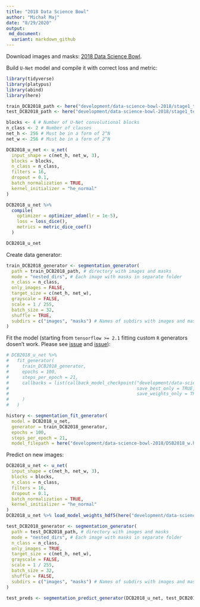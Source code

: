 ```yaml
---
title: "2018 Data Science Bowl"
author: "Michał Maj"
date: "8/29/2020"
output:
 md_document:
  variant: markdown_github
---
```


Download images and masks: [2018 Data Science Bowl](https://www.kaggle.com/c/data-science-bowl-2018).

Build `U-Net` model and compile it with correct loss and metric:

```r
library(tidyverse)
library(platypus)
library(abind)
library(here)

train_DCB2018_path <- here("development/data-science-bowl-2018/stage1_train")
test_DCB2018_path <- here("development/data-science-bowl-2018/stage1_test")

blocks <- 4 # Number of U-Net convolutional blocks
n_class <- 2 # Number of classes
net_h <- 256 # Must be in a form of 2^N
net_w <- 256 # Must be in a form of 2^N

DCB2018_u_net <- u_net(
  input_shape = c(net_h, net_w, 3),
  blocks = blocks,
  n_class = n_class,
  filters = 16,
  dropout = 0.1,
  batch_normalization = TRUE,
  kernel_initializer = "he_normal"
)

DCB2018_u_net %>%
  compile(
    optimizer = optimizer_adam(lr = 1e-5),
    loss = loss_dice(),
    metrics = metric_dice_coef()
  )

DCB2018_u_net
```

Create data generator:

```r
train_DCB2018_generator <- segmentation_generator(
  path = train_DCB2018_path, # directory with images and masks
  mode = "nested_dirs", # Each image with masks in separate folder
  n_class = n_class,
  only_images = FALSE,
  target_size = c(net_h, net_w),
  grayscale = FALSE,
  scale = 1 / 255,
  batch_size = 32,
  shuffle = TRUE,
  subdirs = c("images", "masks") # Names of subdirs with images and masks
)
```

Fit the model (starting from `tensorflow >= 2.1` fitting custom `R` generators dosen't work. Please see [issue](https://github.com/rstudio/keras/issues/1090) and [issue](https://github.com/rstudio/keras/issues/1073)):

```r
# DCB2018_u_net %>%
#   fit_generator(
#     train_DCB2018_generator,
#     epochs = 100,
#     steps_per_epoch = 21,
#     callbacks = list(callback_model_checkpoint("development/data-science-bowl-2018/DSB2018_w.hdf5",
#                                                save_best_only = TRUE,
#                                                save_weights_only = TRUE)
#     )
#   )

history <- segmentation_fit_generator(
  model = DCB2018_u_net,
  generator = train_DCB2018_generator,
  epochs = 100,
  steps_per_epoch = 21,
  model_filepath = here("development/data-science-bowl-2018/DSB2018_w.hdf5"))
```

Predict on new images:

```r
DCB2018_u_net <- u_net(
  input_shape = c(net_h, net_w, 3),
  blocks = blocks,
  n_class = n_class,
  filters = 16,
  dropout = 0.1,
  batch_normalization = TRUE,
  kernel_initializer = "he_normal"
)
DCB2018_u_net %>% load_model_weights_hdf5(here("development/data-science-bowl-2018/DSB2018_w.hdf5"))

test_DCB2018_generator <- segmentation_generator(
  path = test_DCB2018_path, # directory with images and masks
  mode = "nested_dirs", # Each image with masks in separate folder
  n_class = n_class,
  only_images = TRUE,
  target_size = c(net_h, net_w),
  grayscale = FALSE,
  scale = 1 / 255,
  batch_size = 32,
  shuffle = FALSE,
  subdirs = c("images", "masks") # Names of subdirs with images and masks
)

test_preds <- segmentation_predict_generator(DCB2018_u_net, test_DCB2018_generator, 3)
```
